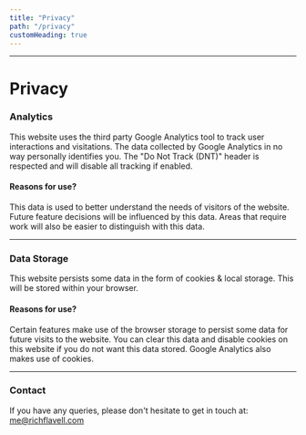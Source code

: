 ```yaml
---
title: "Privacy"
path: "/privacy"
customHeading: true
---
```


---

# Privacy

### Analytics

This website uses the third party Google Analytics tool to track user interactions and visitations.
The data collected by Google Analytics in no way personally identifies you.
The "Do Not Track (DNT)" header is respected and will disable all tracking if enabled.

#### Reasons for use?

This data is used to better understand the needs of visitors of the website.
Future feature decisions will be influenced by this data.
Areas that require work will also be easier to distinguish with this data.

---

### Data Storage

This website persists some data in the form of cookies & local storage.
This will be stored within your browser.

#### Reasons for use?

Certain features make use of the browser storage to persist some data for future visits to the website.
You can clear this data and disable cookies on this website if you do not want this data stored.
Google Analytics also makes use of cookies.

---

### Contact

If you have any queries, please don't hesitate to get in touch at: <a href="mailto:me@richflavell.com?subject=RichFlavell.com - Privacy Query">me@richflavell.com</a>
